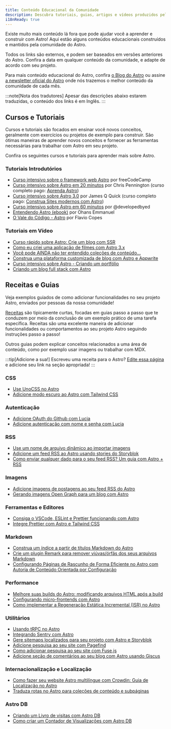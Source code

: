 ```yaml
---
title: Conteúdo Educacional da Comunidade
description: Descubra tutoriais, guias, artigos e vídeos produzidos pela comunidade para ajudar você a aprender e construir com Astro!
i18nReady: true
---
```



Existe muito mais conteúdo lá fora que pode ajudar você a aprender e construir com Astro! Aqui estão alguns conteúdos educacionais construídos e mantidos pela comunidade do Astro.

Todos os links são externos, e podem ser baseados em versões anteriores do Astro. Confira a data em qualquer conteúdo da comunidade, e adapte de acordo com seu projeto.

Para mais conteúdo educacional do Astro, confira [o Blog do Astro](https://astro.build/blog/) ou assine [a newsletter oficial do Astro](https://astro.build/newsletter/signup) onde nós trazemos o melhor conteúdo da comunidade de cada mês.

:::note[Nota dos tradutores]
Apesar das descrições abaixo estarem traduzidas, o conteúdo dos links é em Inglês.
:::

## Cursos e Tutoriais

Cursos e tutoriais são focados em ensinar você novos conceitos, geralmente com exercícios ou projetos de exemplo para construir. São ótimas maneiras de aprender novos conceitos e fornecer as ferramentas necessárias para trabalhar com Astro em seu projeto.

Confira os seguintes cursos e tutoriais para aprender mais sobre Astro.

### Tutoriais Introdutórios
  - [Curso intensivo sobre o framework web Astro](https://www.youtube.com/watch?v=e-hTm5VmofI) por freeCodeCamp
  - [Curso intensivo sobre Astro em 20 minutos](https://www.youtube.com/watch?v=zrPVTf761OI) por Chris Pennington (curso completo pago: [Aprenda Astro](https://learnastro.dev/))
  - [Curso intensivo sobre Astro 3.0](https://www.youtube.com/watch?v=qBOz6TpYAOg) por James Q Quick (curso completo pago: [Construa Sites modernos com Astro](https://astrocourse.dev/))
  - [Curso intensivo sobre Astro em 60 minutos](https://www.youtube.com/watch?v=NniT0vKyn-E) por @developedbyed
  - [Entendendo Astro (ebook)](https://www.ohansemmanuel.com/books/understanding-astro) por Ohans Emmanuel
  - [O Vale do Código - Astro](https://thevalleyofcode.com/astro) por Flavio Copes

### Tutoriais em Vídeo
  - [Curso rápido sobre Astro: Crie um blog com SSR](https://www.youtube.com/watch?v=XoIHKO6AkoM)
  - [Como eu criei uma aplicação de filmes com Astro 3.x](https://www.youtube.com/watch?v=Gvr4WhgfP0w)
  - [Você pode AINDA não ter entendido coleções de conteúdo…](https://www.youtube.com/watch?v=Fcw4c3wzm7I)
  - [Construa uma plataforma customizada de blog com Astro e Appwrite](https://www.youtube.com/watch?v=OERqwLy_reA)
  - [Curso intensivo sobre Astro - Criando um portfólio](https://www.youtube.com/watch?v=TwWvNK0yHjI)
  - [Criando um blog full stack com Astro](https://egghead.io/courses/build-a-full-stack-blog-with-astro-7ffcf9ec)

## Receitas e Guias

Veja exemplos guiados de como adicionar funcionalidades no seu projeto Astro, enviados por pessoas da nossa comunidade! 

[Receitas](/pt-br/recipes/) são tipicamente curtas, focadas em guias passo a passo que te conduzem por meio da conclusão de um exemplo prático de uma tarefa específica. Receitas são uma excelente maneira de adicionar funcionalidades ou comportamentos ao seu projeto Astro seguindo instruções passo a passo! 

Outros guias podem explicar conceitos relacionados a uma área de conteúdo, como por exemplo usar imagens ou trabalhar com MDX.

:::tip[Adicione a sua!]
Escreveu uma receita para o Astro? [Edite essa página](https://github.com/withastro/docs/edit/main/src/content/docs/en/community-resources/content.mdx) e adicione seu link na seção apropriada!
:::

### CSS
- [Use UnoCSS no Astro](https://www.elian.codes/blog/23-02-11-implementing-unocss-in-astro/)
- [Adicione modo escuro ao Astro com Tailwind CSS](https://www.kevinzunigacuellar.com/blog/dark-mode-in-astro/)
### Autenticação
- [Adicione OAuth do Github com Lucia](https://lucia-auth.com/tutorials/github-oauth/astro)
- [Adicione autenticação com nome e senha com Lucia](https://lucia-auth.com/tutorials/username-and-password/astro)
### RSS
- [Use um nome de arquivo dinâmico ao importar imagens](https://vaihe.com/blog/astro/astro-dynamic-image-prop/)
- [Adicione um feed RSS ao Astro usando stories do Storyblok](https://straffesites.com/en/blog/rss-feed-astro-storyblok)
- [Como enviar qualquer dado para o seu feed RSS? Um guia com Astro + RSS](https://aritraroy.live/tutorial/blogs/2023/how-to-send-any-data-to-rss-feed/)
### Imagens
- [Adicione imagens de postagens ao seu feed RSS do Astro](https://webreaper.dev/posts/astro-rss-feed-blog-post-images/)
- [Gerando imagens Open Graph para um blog com Astro](https://techsquidtv.com/blog/generating-open-graph-images-for-astro/)
### Ferramentas e Editores
- [Consiga o VSCode, ESLint e Prettier funcionando com Astro](https://patheticgeek.dev/blog/astro-prettier-eslint-vscode)
- [Integre Prettier com Astro e Tailwind CSS](https://straffesites.com/en/blog/integrate-prettier-astro-tailwindcss)
### Markdown
- [Construa um índice a partir de títulos Markdown do Astro](https://kld.dev/building-table-of-contents/)
- [Crie um plugin Remark para remover viúvas/órfãs dos seus arquivos Markdown](https://eatmon.co/blog/remove-runts-markdown/)
- [Configurando Páginas de Rascunho de Forma Eficiente no Astro com Autoria de Conteúdo Orientada por Configuração](https://akashrajpurohit.com/blog/set-up-draft-pages-effectively-in-astro-with-configdriven-content-authoring/)
### Performance
- [Melhore suas builds do Astro: modificando arquivos HTML após a build](https://straffesites.com/en/blog/optimize-astro-html-post-build)
- [Configurando micro-frontends com Astro](https://medium.com/@sergio.a.soria/setting-up-micro-frontends-with-astro-and-ecma-script-modules-137340d2c520)
- [Como implementar a Regeneração Estática Incremental (ISR) no Astro](https://logsnag.com/blog/implementing-isr-in-astro)
### Utilitários
- [Usando tRPC no Astro](https://www.thomasledoux.be/blog/using-trpc-astro-islands-react)
- [Integrando Sentry com Astro](https://akashrajpurohit.com/blog/seamless-error-tracking-integrating-sentry-with-astro/)
- [Gere sitemaps localizados para seu projeto com Astro e Storyblok](https://straffesites.com/en/blog/localized-sitemap-astro-storyblok)
- [Adicione pesquisa ao seu site com Pagefind](https://blog.otterlord.dev/post/astro-search/)
- [Como adicionar pesquisa ao seu site com Fuse.js](https://www.youtube.com/watch?v=XnV_2MWqAhQ)
- [Adicione seção de comentários ao seu blog com Astro usando Giscus](https://elazizi.com/posts/add-comments-section-to-your-astro-blog/)
### Internacionalização e Localização
- [Como fazer seu website Astro multilíngue com Crowdin: Guia de Localização no Astro](https://crowdin.com/blog/2023/06/21/astro-localization-and-i18n)
- [Traduza rotas no Astro para coleções de conteúdo e subpáginas](https://www.webdesign-sopelnik.de/en/blog/translate-routes-for-astro-content-collections-or-subpages-with-trailingslash-and-base-support/)
### Astro DB
- [Criando um Livro de visitas com Astro DB](https://ryantrimble.com/blog/creating-a-guestbook-with-astro-db/)
- [Como criar um Contador de Visualizações com Astro DB](https://www.vorillaz.com/astro-views)
